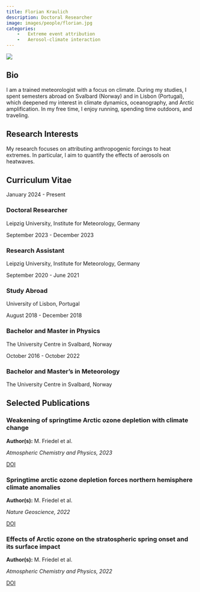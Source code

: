 ---
title: Florian Kraulich
description: Doctoral Researcher
image: images/people/florian.jpg
categories:
    -	Extreme event attribution
    -   Aerosol-climate interaction
---


<div class="profile-container">
<div class="profile-image-container">
<img src="/images/people/florian.jpg" class="profile-image">
<div class="social-icons">
  <a href="mailto:florian.kraulich@uni-leipzig.de" target="_blank">
    <i class="fa-solid fa-envelope"></i>
  </a>
  <a href="https://orcid.org/0009-0005-6163-1724" target="_blank">
    <i class="fa-brands fa-orcid"></i>
  </a>
  <a href="www.linkedin.com/in/florian-kraulich-557bb9339" target="_blank">
    <i class="fa-brands fa-linkedin"></i>
  </a>
</div>
</div>

<div class="bio-content">

## Bio  

I am a trained meteorologist with a focus on climate. During my studies, I spent semesters abroad on Svalbard (Norway) and in Lisbon (Portugal), which deepened my interest in climate dynamics, oceanography, and Arctic amplification. In my free time, I enjoy running, spending time outdoors, and traveling.

</div>
</div>

## Research Interests

My research focuses on attributing anthropogenic forcings to heat extremes. In particular, I aim to quantify the effects of aerosols on heatwaves.

## Curriculum Vitae <span class="cv-toggle" data-bs-toggle="collapse" data-bs-target="#cv-timeline" aria-expanded="false"></span>

<div id="cv-timeline" class="collapse">
<div class="timeline">
<div class="timeline-item">
<div class="timeline-date">January 2024 - Present</div>
<div class="timeline-content">
<h3>Doctoral Researcher</h3>
<p>Leipzig University, Institute for Meteorology, Germany</p>
</div>
</div>

<div class="timeline-item">
<div class="timeline-date">September 2023 - December 2023</div>
<div class="timeline-content">
<h3>Research Assistant</h3>
<p>Leipzig University, Institute for Meteorology, Germany</p>
</div>
</div>

<div class="timeline-item">
<div class="timeline-date">September 2020 - June 2021</div>
<div class="timeline-content">
<h3>Study Abroad</h3>
<p>University of Lisbon, Portugal</p>
</div>
</div>

<div class="timeline-item">
<div class="timeline-date">August 2018 - December 2018</div>
<div class="timeline-content">
<h3>Bachelor and Master in Physics</h3>
<p>The University Centre in Svalbard, Norway</p>
</div>
</div>

<div class="timeline-item">
<div class="timeline-date">October 2016 - October 2022</div>
<div class="timeline-content">
<h3>Bachelor and Master's in Meteorology</h3>
<p>The University Centre in Svalbard, Norway</p>
</div>
</div>

</div>
</div>


## Selected Publications


<div class="publications-grid">

<div class="publication-card">
<h3>Weakening of springtime Arctic ozone depletion with climate change</h3>
<p><b>Author(s):</b> M. Friedel et al.</p>
<p><i>Atmospheric Chemistry and Physics, 2023</i></p>
<div class="pub-links">
<a href="https://doi.org/10.5194/acp-23-10235-2023"></i> DOI</a>
</div>
</div>

<div class="publication-card">
<h3>Springtime arctic ozone depletion forces northern hemisphere climate anomalies</h3>
<p><b>Author(s):</b> M. Friedel et al.</p>
<p><i>Nature Geoscience, 2022</i></p>
<div class="pub-links">
<a href="https://doi.org/10.1038/s41561-022-00974-7"></i> DOI</a>
</div>
</div>

<div class="publication-card">
<h3>Effects of Arctic ozone on the stratospheric spring onset and its surface impact</h3>
<p><b>Author(s):</b> M. Friedel et al.</p>
<p><i>Atmospheric Chemistry and Physics, 2022</i></p>
<div class="pub-links">
<a href="https://doi.org/10.5194/acp-22-13997-2022"></i> DOI</a>
</div>
</div>


</div>
